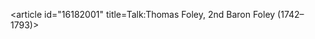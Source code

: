 <article id="16182001" title=Talk:Thomas Foley, 2nd Baron Foley (1742–1793)>
	<talkpage id="16182001" title="Talk:Thomas Foley, 2nd Baron Foley (1742–1793)">
{{WikiProject Politics of the United Kingdom|class=Stub|importance=|auto=yes}}
{{WikiProject Biography|living=no|class=Stub|peerage-work-group=yes|listas=Foley, Thomas Foley, 2nd Baron}}
	</talkpage>
</article>